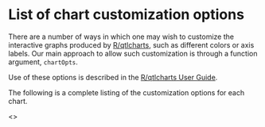 %\VignetteEngine{knitr::knitr}
%\VignetteIndexEntry{List of chart customization options}

# List of chart customization options

There are a number of ways in which one may wish to customize the
interactive graphs produced by
[R/qtlcharts](http://kbroman.github.io/qtlcharts), such as different
colors or axis labels. Our main approach to allow such customization
is through a function argument, `chartOpts`. 

Use of these options is described in the
[R/qtlcharts User Guide](http://kbroman.github.io/qtlcharts/assets/vignettes/userGuide.html).

The following is a complete listing of the
customization options for each chart.

<<insert_chartOpts_here>>

<!-- the following to make it look nicer -->
<link href="http://kbroman.github.io/qtlcharts/assets/vignettes/markdown_modified.css" rel="stylesheet"></link>
<link href="http://kbroman.github.io/qtlcharts/assets/vignettes/vignette.css" rel="stylesheet"></link>
